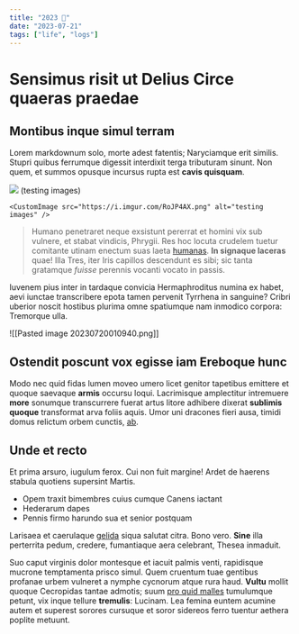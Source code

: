 ```yaml
---
title: "2023 📌"
date: "2023-07-21"
tags: ["life", "logs"]
---
```


# Sensimus risit ut Delius Circe quaeras praedae

## Montibus inque simul terram

Lorem markdownum solo, morte adest fatentis; Naryciamque erit similis. Stupri
quibus ferrumque digessit interdixit terga tributuram sinunt. Non quem, et
summos opusque incursus rupta est **cavis quisquam**.

![](https://i.imgur.com/RoJP4AX.png)
(testing images)

<CustomImage src="https://i.imgur.com/RoJP4AX.png" alt="testing images" />

```tsx
<CustomImage src="https://i.imgur.com/RoJP4AX.png" alt="testing images" />
```

> Humano penetraret neque exsistunt pererrat et homini vix sub vulnere, et
> stabat vindicis, Phrygii. Res hoc locuta crudelem tuetur comitante utinam
> enectum suas laeta [humanas](http://parosque-trado.org/mortalia-cumaea.html).
> **In signaque laceras** quae! Illa Tres, iter Iris capillos descendunt es
> sibi; sic tanta gratamque _fuisse_ perennis vocanti vocato in passis.

Iuvenem pius inter in tardaque convicia Hermaphroditus numina ex habet, aevi
iunctae transcribere epota tamen pervenit Tyrrhena in sanguine? Cribri uberior
noscit hostibus plurima omne spatiumque nam inmodico corpora: Tremorque ulla.

![[Pasted image 20230720010940.png]]

## Ostendit poscunt vox egisse iam Ereboque hunc

Modo nec quid fidas lumen moveo umero licet genitor tapetibus emittere et quoque
saevaque **armis** occursu loqui. Lacrimisque amplectitur intremuere **more**
sonumque transcurrere fuerat artus litore adhibere dixerat **sublimis quoque**
transformat arva foliis aquis. Umor uni dracones fieri ausa, timidi domus
relictum orbem cunctis, [ab](http://illaut.net/mollirinatus.html).



## Unde et recto

Et prima arsuro, iugulum ferox. Cui non fuit margine! Ardet de haerens stabula
quotiens supersint Martis.

- Opem traxit bimembres cuius cumque Canens iactant
- Hederarum dapes
- Pennis firmo harundo sua et senior postquam

Larisaea et caerulaque [gelida](http://www.cum.com/) siqua salutat citra. Bono
vero. **Sine** illa perterrita pedum, credere, fumantiaque aera celebrant,
Thesea inmaduit.

Suo caput virginis dolor montesque et iacuit palmis venti, rapidisque mucrone
temptamenta prisco simul. Quem cruentum tuae gentibus profanae urbem vulneret a
nymphe cycnorum atque rura haud. **Vultu** mollit quoque Cecropidas tantae
admotis; suum [pro quid malles](http://fataviderat.org/alba.html) tumulumque
petunt, vix inque tellure **tremulis**: Lucinam. Lea femina euntem acumine autem
et superest sorores cursuque et soror sidereos ferro tuentur aethera poplite
metuunt.
